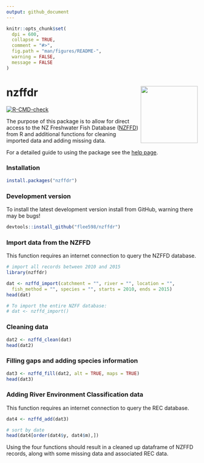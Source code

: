 ```yaml
---
output: github_document
---
```


```r
knitr::opts_chunk$set(
  dpi = 600,
  collapse = TRUE,
  comment = "#>",
  fig.path = "man/figures/README-",
  warning = FALSE,
  message = FALSE 
)
```

# nzffdr <img src='man/figures/nzffdr_hex.png' align="right" height="150" /></a>


<!-- badges: start -->
[![R-CMD-check](https://github.com/flee598/nzffdr/workflows/R-CMD-check/badge.svg)](https://github.com/flee598/nzffdr/actions)
<!-- badges: end -->


The purpose of this package is to allow for direct access to the NZ Freshwater Fish Database ([NZFFD](https://nzffdms.niwa.co.nz/search)) from R and additional functions for cleaning imported data and adding missing data. 

For a detailed guide to using the package see the [help page](https://flee598.github.io/nzffdr/).

### Installation
```r
install.packages("nzffdr")
```


### Development version
To install the latest development version install from GitHub, warning there may be bugs!
```r
devtools::install_github("flee598/nzffdr")
```



### Import data from the NZFFD 

This function requires an internet connection to query the NZFFD database. 

```r
# import all records between 2010 and 2015
library(nzffdr)

dat <- nzffd_import(catchment = "", river = "", location = "", 
  fish_method = "", species = "", starts = 2010, ends = 2015)
head(dat)

# To import the entire NZFF database:
# dat <- nzffd_import()
```

### Cleaning data

```r
dat2 <- nzffd_clean(dat)
head(dat2)
```

### Filling gaps and adding species information

```r
dat3 <- nzffd_fill(dat2, alt = TRUE, maps = TRUE)
head(dat3)
```

  
### Adding River Environment Classification data

This function requires an internet connection to query the REC database. 

```r
dat4 <- nzffd_add(dat3)

# sort by date
head(dat4[order(dat4$y, dat4$m),])
```

Using the four functions should result in a cleaned up dataframe of NZFFD records, along with some missing data and associated REC data.
